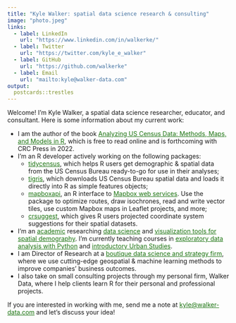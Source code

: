 ```yaml
---
title: "Kyle Walker: spatial data science research & consulting"
image: "photo.jpeg"
links:
  - label: LinkedIn
    url: "https://www.linkedin.com/in/walkerke/"
  - label: Twitter
    url: "https://twitter.com/kyle_e_walker"
  - label: GitHub
    url: "https://github.com/walkerke"
  - label: Email
    url: "mailto:kyle@walker-data.com"
output:
  postcards::trestles
---
```

 
Welcome!  I'm Kyle Walker, a spatial data science researcher, educator, and consultant.  Here is some information about my current work: 

* I am the author of the book [Analyzing US Census Data: Methods, Maps, and Models in R](https://walker-data.com/census-r/), which is free to read online and is forthcoming with CRC Press in 2022.  
* I'm an R developer actively working on the following packages: 
  * [tidycensus](https://github.com/walkerke/tidycensus), which helps R users get demographic & spatial data from the US Census Bureau ready-to-go for use in their analyses;
  * [tigris](https://github.com/walkerke/tigris), which downloads US Census Bureau spatial data and loads it directly into R as simple features objects;
  * [mapboxapi](https://github.com/walkerke/mapboxapi), an R interface to [Mapbox web services](https://docs.mapbox.com/api/).  Use the package to optimize routes, draw isochrones, read and write vector tiles, use custom Mapbox maps in Leaflet projects, and more;
  * [crsuggest](https://github.com/walkerke/crsuggest), which gives R users projected coordinate system suggestions for their spatial datasets.  
* I'm an [academic](http://personal.tcu.edu/kylewalker/) researching [data science](https://magazine.tcu.edu/fall-2021/kyle-walker-open-source-mapping-tools/) and [visualization tools for spatial demography](http://personal.tcu.edu/kylewalker/immigrant-america/#11/41.8643/-87.6307).  I'm currently teaching courses in [exploratory data analysis with Python](https://walker-data.com/geog30323) and [introductory Urban Studies](https://github.com/walkerke/urbanslides).  
* I am Director of Research at a [boutique data science and strategy firm](https://www.linnaean.co/), where we use cutting-edge geospatial & machine learning methods to improve companies' business outcomes.  
* I also take on small consulting projects through my personal firm, Walker Data, where I help clients learn R for their personal and professional projects.  

If you are interested in working with me, send me a note at <kyle@walker-data.com> and let's discuss your idea!


<style>
 a {
   color: #1a730f; 
 }

 .btn-outline-dark:hover {
     color: #fff;
     background-color: #1a730f;
     border-color: #343a40;
 }
</style>


